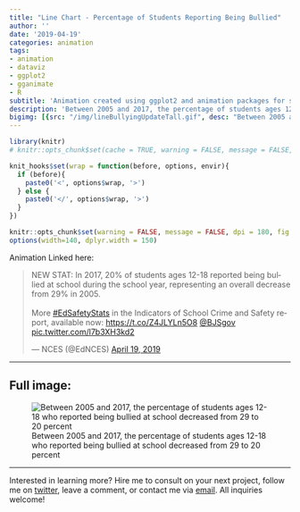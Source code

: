 ```yaml
---
title: "Line Chart - Percentage of Students Reporting Being Bullied"
author: ''
date: '2019-04-19'
categories: animation
tags:
- animation
- dataviz
- ggplot2
- gganimate
- R
subtitle: 'Animation created using ggplot2 and animation packages for social media distribution'
description: 'Between 2005 and 2017, the percentage of students ages 12-18 who reported being bullied at school decreased from 29 to 20 percent'
bigimg: [{src: "/img/lineBullyingUpdateTall.gif", desc: "Between 2005 and 2017, the percentage of students ages 12-18 who reported being bullied at school decreased from 29 to 20 percent"}]
---
```


```r
library(knitr)
# knitr::opts_chunk$set(cache = TRUE, warning = FALSE, message = FALSE, dpi = 180, out.extra='class = "img-responsive"')

```

```r
knit_hooks$set(wrap = function(before, options, envir){
  if (before){
    paste0('<', options$wrap, '>')
  } else {
    paste0('</', options$wrap, '>')
  }
})

knitr::opts_chunk$set(warning = FALSE, message = FALSE, dpi = 180, fig.height = 5, fig.width = 7, fig.align = "center")
options(width=140, dplyr.width = 150)
```

Animation Linked here:

<blockquote class="twitter-tweet" data-lang="en"><p lang="en" dir="ltr">NEW STAT: In 2017, 20% of students ages 12-18 reported being bullied at school during the school year, representing an overall decrease from 29% in 2005.<br><br>More <a href="https://twitter.com/hashtag/EdSafetyStats?src=hash&amp;ref_src=twsrc%5Etfw">#EdSafetyStats</a> in the Indicators of School Crime and Safety report, available now: <a href="https://t.co/Z4JLYLn5O8">https://t.co/Z4JLYLn5O8</a> <a href="https://twitter.com/BJSgov?ref_src=twsrc%5Etfw">@BJSgov</a> <a href="https://t.co/l7b3XH3kd2">pic.twitter.com/l7b3XH3kd2</a></p>&mdash; NCES (@EdNCES) <a href="https://twitter.com/EdNCES/status/1119216601545498624?ref_src=twsrc%5Etfw">April 19, 2019</a></blockquote>
<script async src="https://platform.twitter.com/widgets.js" charset="utf-8"></script>

 ***
  
## Full image:
  
![Between 2005 and 2017, the percentage of students ages 12-18 who reported being bullied at school decreased from 29 to 20 percent](/img/lineBullyingUpdateTall.gif)

 ***
 
Interested in learning more? Hire me to consult on your next project, follow me on [twitter](https://twitter.com/mikeleeco), leave a comment, or contact me via [email](mailto:mdlee12@gmail.com). All inquiries welcome!
  